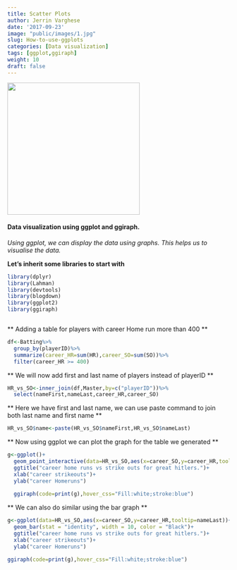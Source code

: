```yaml
---
title: Scatter Plots
author: Jerrin Varghese
date: '2017-09-23'
image: "public/images/1.jpg"
slug: How-to-use-ggplots
categories: [Data visualization]
tags: [ggplot,ggiraph]
weight: 10
draft: false
---
```



 <img src="images/3.jpg" width="300"/>
 
#### Data visualization using ggplot and ggiraph.

_Using ggplot, we can display the data using graphs. This helps us to 
visualise the data._

 **Let's inherit some libraries to start with**
 
 
```r
library(dplyr)
library(Lahman) 
library(devtools)
library(blogdown)
library(ggplot2)
library(ggiraph)



```



** Adding a table for players with career Home run more than 400 **

```r
df<-Batting%>%
  group_by(playerID)%>%
  summarize(career_HR=sum(HR),career_SO=sum(SO))%>%
  filter(career_HR >= 400)
```



** We will now add first and last name of players instead of playerID **

```r
HR_vs_SO<-inner_join(df,Master,by=c("playerID"))%>%
  select(nameFirst,nameLast,career_HR,career_SO)
```

** Here we have first and last name, we can use paste 
   command to join both last name and first name **

```r
HR_vs_SO$name<-paste(HR_vs_SO$nameFirst,HR_vs_SO$nameLast)

```

** Now using ggplot we can plot the graph for the table we generated **

```r
g<-ggplot()+
  geom_point_interactive(data=HR_vs_SO,aes(x=career_SO,y=career_HR,tooltip=nameLast,data_id=nameLast))+
  ggtitle("career home runs vs strike outs for great hitlers.")+
  xlab("career strikeouts")+
  ylab("career Homeruns")
  
  ggiraph(code=print(g),hover_css="Fill:white;stroke:blue")
```

** We can also do similar using the bar graph **

```r
g<-ggplot(data=HR_vs_SO,aes(x=career_SO,y=career_HR,tooltip=nameLast))+
  geom_bar(stat = "identity", width = 10, color = "Black")+
  ggtitle("career home runs vs strike outs for great hitlers.")+
  xlab("career strikeouts")+
  ylab("career Homeruns")

ggiraph(code=print(g),hover_css="Fill:white;stroke:blue")
```









